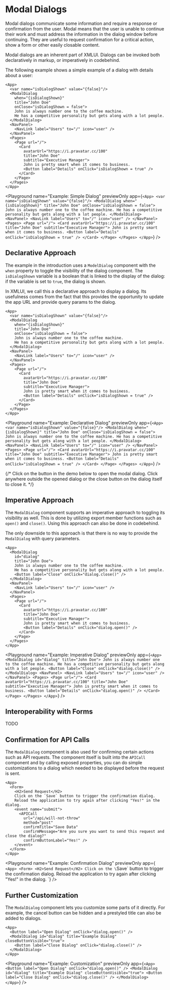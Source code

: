 # Modal Dialogs

Modal dialogs communicate some information and require a response or confirmation from the user.
Modal means that the user is unable to continue their work and must address the information in the dialog window before continuing.
They are useful to request confirmation for a critical action, show a form or other easily closable content.

Modal dialogs are an inherent part of XMLUI.
Dialogs can be invoked both declaratively in markup, or imperatively in codebehind.

The following example shows a simple example of a dialog with details about a user:

```ueml copy
<App>
  <var name="isDialogShown" value="{false}"/>
  <ModalDialog
    when="{isDialogShown}"
    title="John Doe"
    onClose="isDialogShown = false">
    John is always number one to the coffee machine.
    He has a competitive personality but gets along with a lot people.
  </ModalDialog>
  <NavPanel>
    <NavLink label="Users" to="/" icon="user" />
  </NavPanel>
  <Pages>
    <Page url="/">
      <Card
        avatarUrl="https://i.pravatar.cc/100"
        title="John Doe"
        subtitle="Executive Manager">
        John is pretty smart when it comes to business.
        <Button label="Details" onClick="isDialogShown = true" />
      </Card>
    </Page>
  </Pages>
</App>
```

<Playground
  name="Example: Simple Dialog"
  previewOnly
  app={`
  <App>
    <var name="isDialogShown" value="{false}"/>
    <ModalDialog
      when="{isDialogShown}"
      title="John Doe"
      onClose="isDialogShown = false">
      John is always number one to the coffee machine.
      He has a competitive personality but gets along with a lot people.
    </ModalDialog>
    <NavPanel>
      <NavLink label="Users" to="/" icon="user" />
    </NavPanel>
    <Pages>
      <Page url="/">
        <Card
          avatarUrl="https://i.pravatar.cc/100"
          title="John Doe"
          subtitle="Executive Manager">
          John is pretty smart when it comes to business.
          <Button label="Details" onClick="isDialogShown = true" />
        </Card>
      </Page>
    </Pages>
  </App>
  `}
/>

## Declarative Approach

The example in the introduction uses a `ModelDialog` component with the `when` property to toggle the visibility of the dialog component.
The `isDialogShown` variable is a boolean that is linked to the display of the dialog: if the variable is set to `true`, the dialog is shown.

In XMLUI, we call this a declarative approach to display a dialog.
Its usefulness comes from the fact that this provides the opportunity to update the app URL and provide query params to the dialog.

```ueml copy
<App>
  <var name="isDialogShown" value="{false}"/>
  <ModalDialog
    when="{isDialogShown}"
    title="John Doe"
    onClose="isDialogShown = false">
    John is always number one to the coffee machine.
    He has a competitive personality but gets along with a lot people.
  </ModalDialog>
  <NavPanel>
    <NavLink label="Users" to="/" icon="user" />
  </NavPanel>
  <Pages>
    <Page url="/">
      <Card
        avatarUrl="https://i.pravatar.cc/100"
        title="John Doe"
        subtitle="Executive Manager">
        John is pretty smart when it comes to business.
        <Button label="Details" onClick="isDialogShown = true" />
      </Card>
    </Page>
  </Pages>
</App>
```

<Playground
  name="Example: Declarative Dialog"
  previewOnly
  app={`
  <App>
    <var name="isDialogShown" value="{false}"/>
    <ModalDialog
      when="{isDialogShown}"
      title="John Doe"
      onClose="isDialogShown = false">
      John is always number one to the coffee machine.
      He has a competitive personality but gets along with a lot people.
    </ModalDialog>
    <NavPanel>
      <NavLink label="Users" to="/" icon="user" />
    </NavPanel>
    <Pages>
      <Page url="/">
        <Card
          avatarUrl="https://i.pravatar.cc/100"
          title="John Doe"
          subtitle="Executive Manager">
          John is pretty smart when it comes to business.
          <Button label="Details" onClick="isDialogShown = true" />
        </Card>
      </Page>
    </Pages>
  </App>
  `}
/>

{/* Click on the button in the demo below to open the modal dialog.
Click anywhere outside the opened dialog or the close button on the dialog itself to close it. */}

## Imperative Approach

The `ModalDialog` component supports an imperative approach to toggling its visibility as well.
This is done by utilizing export member functions such as `open()` and `close()`.
Using this approach can also be done in codebehind.

The only downside to this approach is that there is no way to provide the `ModalDialog` with query parameters.

```ueml copy {3} /onClick="dialog.open()"/ /onClick="dialog.close()"/
<App>
  <ModalDialog
    id="dialog"
    title="John Doe">
    John is always number one to the coffee machine.
    He has a competitive personality but gets along with a lot people.
    <Button label="Close" onClick="dialog.close()" />
  </ModalDialog>
  <NavPanel>
    <NavLink label="Users" to="/" icon="user" />
  </NavPanel>
  <Pages>
    <Page url="/">
      <Card
        avatarUrl="https://i.pravatar.cc/100"
        title="John Doe"
        subtitle="Executive Manager">
        John is pretty smart when it comes to business.
        <Button label="Details" onClick="dialog.open()" />
      </Card>
    </Page>
  </Pages>
</App>
```

<Playground
  name="Example: Imperative Dialog"
  previewOnly
  app={`
  <App>
    <ModalDialog
      id="dialog"
      title="John Doe">
      John is always number one to the coffee machine.
      He has a competitive personality but gets along with a lot people.
      <Button label="Close" onClick="dialog.close()" />
    </ModalDialog>
    <NavPanel>
      <NavLink label="Users" to="/" icon="user" />
    </NavPanel>
    <Pages>
      <Page url="/">
        <Card
          avatarUrl="https://i.pravatar.cc/100"
          title="John Doe"
          subtitle="Executive Manager">
          John is pretty smart when it comes to business.
          <Button label="Details" onClick="dialog.open()" />
        </Card>
      </Page>
    </Pages>
  </App>
  `}
/>

## Interoperability with Forms

TODO

## Confirmation for API Calls

The `ModalDialog` component is also used for confirming certain actions such as API requests.
The component itself is built into the `APICall` component and by calling exposed properties,
you can do simple customizations to a dialog which needed to be displayed before the request is sent. 

```ueml copy {4-6}
<App>
  <Form>
    <H2>Send Request</H2>
    Click on the `Save` button to trigger the confirmation dialog.
    Reload the application to try again after clicking "Yes!" in the dialog.
    <event name="submit">
      <APICall
        url="/api/will-not-throw"
        method="post"
        confirmTitle="Save Data"
        confirmMessage="Are you sure you want to send this request and close the dialog?"
        confirmButtonLabel="Yes!" />
    </event>
  </Form>
</App>
```

<Playground
  name="Example: Confirmation Dialog"
  previewOnly
  app={`
  <App>
    <Form>
      <H2>Send Request</H2>
      Click on the \`Save\` button to trigger the confirmation dialog.
      Reload the application to try again after clicking "Yes!" in the dialog.
      <event name="submit">
        <APICall
          url="/api/will-not-throw"
          method="post"
          confirmTitle="Save Data"
          confirmMessage="Are you sure you want to send this request and close the dialog?"
          confirmButtonLabel="Yes!" />
      </event>
    </Form>
  </App>
  `}
/>

## Further Customization

The `ModalDialog` component lets you customize some parts of it directly.
For example, the cancel button can be hidden and a prestyled title can also be added to dialogs.

```ueml copy /title="Example Dialog"/ /closeButtonVisible="false"/
<App>
  <Button label="Open Dialog" onClick="dialog.open()" />
  <ModalDialog id="dialog" title="Example Dialog" closeButtonVisible="true">
    <Button label="Close Dialog" onClick="dialog.close()" />
  </ModalDialog>
</App>
```

<Playground
  name="Example: Customization"
  previewOnly
  app={`
  <App>
    <Button label="Open Dialog" onClick="dialog.open()" />
    <ModalDialog id="dialog" title="Example Dialog" closeButtonVisible="true">
      <Button label="Close Dialog" onClick="dialog.close()" />
    </ModalDialog>
  </App>
  `}
/>
